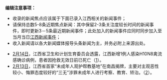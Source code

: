 <noinclude>  
'''编辑注意事项：'''
* 收录的新闻焦点应该属于下面已录入江西相关的新闻事件；
* 请保持总数5-8条近期焦点新闻：其中保留2-3条关注度较长时间的新闻事件，即时更新3－5条最近期新闻事件；此处加入的新闻事件应同时同步加入至当月当日[[Portal:江西新闻动态|江西新闻事件]]；
* 收入新闻请以各大新闻媒体报导头条新闻为主，并务必附上来源出处。
{{Portal:Chinanews-brow}}
</noinclude>
* [[2月14日|2月14日]]，江西省卫生和计划生育委员会透露，江西新增1例人感染H10N8禽流感确诊病例，患者因抢救无效日前已死亡（[http://news.xinhuanet.com/local/2014-02/14/c_126135417.htm]）。
* [[2月13日|2月13日]]，江西省首家“未成年人观护帮教基地”在南昌揭牌，主要对主观恶性较小、悔罪态度较好的“三无”涉罪未成年人进行考察、教育、矫治。（[http://news.xinhuanet.com/local/2014-02/14/c_119338807.htm]）。